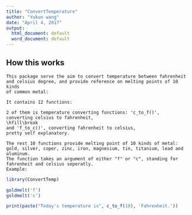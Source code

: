 ```yaml
---
title: "ConvertTemperature"
author: "Yukun wang"
date: "April 4, 2017"
output:
  html_document: default
  word_document: default
---
```


## How this works


    This package serve the aim to convert temperature between fahrenheit
    and celsius degree, and provide reference on melting points of 10 kinds 
    of common metal: 

    It contains 12 functions:

    2 of them is temperature converting functions: 'c_to_f()', 
    converting celsius to fahrenheit,
    \hfill\break
    and 'f_to_c()', converting fahrenheit to celsius, 
    pretty self explanatory.

    The rest 10 functions provide melting point of 10 kinds of metal: 
    gold, silver, coper, zinc, iron, magnesium, tin, titanium, lead and aluminum. 
    The function takes an argument of either "f" or "c", standing for fahrenheit and celsius seperatly.
    Example: 

```r
library(ConvertTemp)

goldmelt('f')
goldmelt('c')

print(paste("Today's temperature is", c_to_f(18), 'Fahrenheit.'))
```

